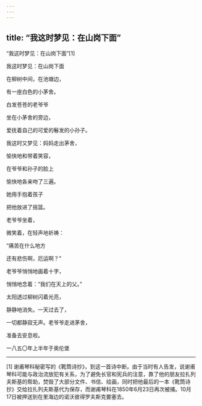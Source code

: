 ```yaml
---
---
---
```

title: “我这时梦见：在山岗下面”
---



“我这时梦见：在山岗下面”[1]


我这时梦见：在山岗下面

在柳树中间，在池塘边，

有一座白色的小茅舍。

白发苍苍的老爷爷

坐在小茅舍的旁边，

爱抚着自己的可爱的鬈发的小孙子。

我这时又梦见：妈妈走出茅舍，

愉快地和带着笑容，

在爷爷和孙子的脸上

愉快地各亲吻了三遍。

她用手抱着孩子

把他放进了摇篮。

老爷爷坐着，

微笑着，在轻声地祈祷：

“痛苦在什么地方

还有悲伤啊，厄运啊？”





老爷爷悄悄地画着十字，

悄悄地念着：“我们在天上的父。”

太阳透过柳树闪着光亮，

静静地消失。一天过去了，

一切都静寂无声。老爷爷走进茅舍，

准备去安息啦。

一八五〇年上半年于奥伦堡



* * *



[1] 谢甫琴科秘密写的《靴筒诗抄》，到这一首诗中断。由于当时有人告发，说谢甫琴科可能与政治流放犯有关系，为了避免长官和宪兵的注意，靠了他的朋友拉扎列夫斯基的帮助，焚毁了大部分文件、书信、绘画，同时把他最后的一本《靴筒诗抄》交给拉扎列夫斯基代为保存，而谢甫琴科在1850年6月23日再次被捕。10月17日被押送到在里海边的诺沃彼得罗夫斯克要塞去。